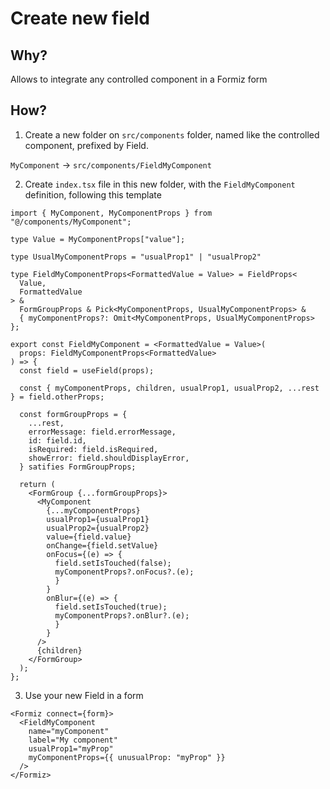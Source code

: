 # Create new field

## Why?

Allows to integrate any controlled component in a Formiz form

## How?

1. Create a new folder on `src/components` folder, named like the controlled component, prefixed by Field.

`MyComponent` -> `src/components/FieldMyComponent`

2. Create `index.tsx` file in this new folder, with the `FieldMyComponent` definition, following this template

```tsx filename="src/components/FieldMyComponent/index.tsx"
import { MyComponent, MyComponentProps } from "@/components/MyComponent";

type Value = MyComponentProps["value"];

type UsualMyComponentProps = "usualProp1" | "usualProp2"

type FieldMyComponentProps<FormattedValue = Value> = FieldProps<
  Value,
  FormattedValue
> &
  FormGroupProps & Pick<MyComponentProps, UsualMyComponentProps> &
  { myComponentProps?: Omit<MyComponentProps, UsualMyComponentProps> };

export const FieldMyComponent = <FormattedValue = Value>(
  props: FieldMyComponentProps<FormattedValue>
) => {
  const field = useField(props);

  const { myComponentProps, children, usualProp1, usualProp2, ...rest } = field.otherProps;

  const formGroupProps = {
    ...rest,
    errorMessage: field.errorMessage,
    id: field.id,
    isRequired: field.isRequired,
    showError: field.shouldDisplayError,
  } satifies FormGroupProps;

  return (
    <FormGroup {...formGroupProps}>
      <MyComponent
        {...myComponentProps}
        usualProp1={usualProp1}
        usualProp2={usualProp2}
        value={field.value}
        onChange={field.setValue}
        onFocus={(e) => {
          field.setIsTouched(false);
          myComponentProps?.onFocus?.(e);
          }
        }
        onBlur={(e) => {
          field.setIsTouched(true);
          myComponentProps?.onBlur?.(e);
          }
        }
      />
      {children}
    </FormGroup>
  );
};
```

3. Use your new Field in a form

```tsx
<Formiz connect={form}>
  <FieldMyComponent
    name="myComponent"
    label="My component"
    usualProp1="myProp"
    myComponentProps={{ unusualProp: "myProp" }}
  />
</Formiz>
```
